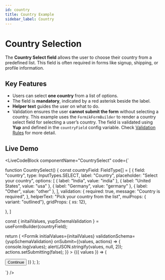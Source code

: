 ```yaml
---
id: country
title: Country Example
sidebar_label: Country
---
```



# Country Selection

The **Country Select field** allows the user to choose their country from a predefined list. This field is often required in forms like signup, shipping, or profile information.

## Key Features

- Users can select **one country** from a list of options.  
- The field is **mandatory**, indicated by a red asterisk beside the label.  
- **Helper text** guides the user on what to do.  
- Validation ensures the user **cannot submit the form** without selecting a country.
This example uses the `FormikFormBuilder` to render a country select field for selecting a user’s country. The field is validated using **Yup** and defined in the `countryField` config variable. Check [Validation Rules](/docs/getting-started/my-doc-configuration#validation-rules) for more detail.
## Live Demo


<LiveCodeBlock
  componentName="CountrySelect"
  code={`


function CountrySelect() {
  const countryField: FieldType[] = [
  {
    field: "country",
    type: InputTypes.SELECT,
    label: "Country",
    placeholder: "Select your country",
    options: [
      { label: "India", value: "india" },
      { label: "United States", value: "usa" },
      { label: "Germany", value: "germany" },
       { label: "Other", value: "other" },
    ],
    validation: {
      required: true,
      message: "Country is required",
    },
    helperText: "Pick your country from the list",
    muiProps: { variant: "outlined"},
    gridProps: { xs: 12},
    
  },
]

  const { initailValues, yupSchemaValidation } = useFormBuilder(countryField);

  return (
    <Formik
      initialValues={initailValues}
      validationSchema={yupSchemaValidation}
      onSubmit={(values, actions) => {
        console.log(values);
        alert(JSON.stringify(values, null, 2));
        actions.setSubmitting(false);
      }}
    >
      {({ values }) => (
        <Form>
          <FormBuilder
            group="form"
            values={values}
            data-test="form"
            fields={countryField}
          />
          <Box
            width="100%"
            display="flex"
            justifyContent="center"
            alignItems="center"
            mt={2}
          >
            <Button variant="solid" type="submit">
              Continue
            </Button>
          </Box>
        </Form>
      )}
    </Formik>
  );
};

`}
/>
